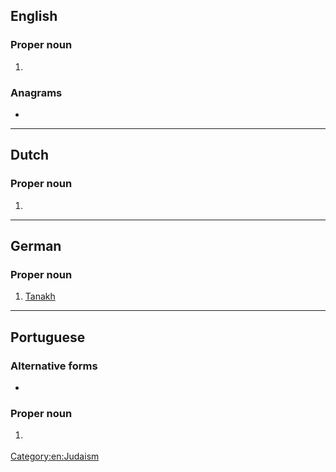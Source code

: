 ==English==

===Proper noun===
{{en-proper noun}}

# {{alternative form of|Tanakh|lang=en}}

===Anagrams===
* {{anagrams|en|a=aachnt|acanth|acanth-}}

[[Category:en:Judaism]]

----

==Dutch==

===Proper noun===
{{nl-proper noun|m}}

# {{alternative form of|Tenach|lang=nl}}

----

==German==

===Proper noun===
{{de-proper noun|m|Tanach}}

# [[Tanakh]]

----

==Portuguese==

===Alternative forms===
* {{l|pt|Tanakh}}

===Proper noun===
{{pt-proper noun|m|g2=f}}

# {{lb|pt|Judaism}} {{l|en|Tanakh}} {{gloss|body of Jewish scripture}}